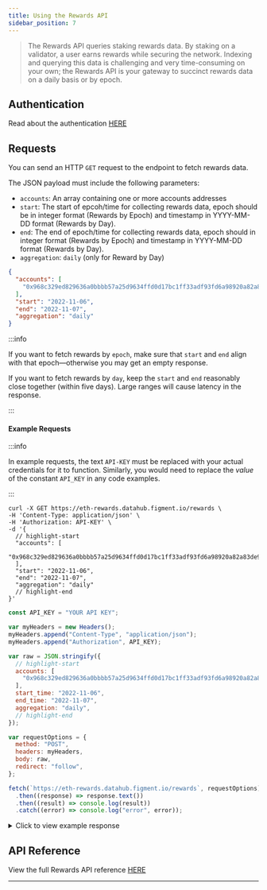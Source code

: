 ```yaml
---
title: Using the Rewards API
sidebar_position: 7
---
```



> The Rewards API queries staking rewards data. By staking on a validator, a user earns rewards while securing the network. Indexing and querying this data is challenging and very time-consuming on your own; the Rewards API is your gateway to succinct rewards data on a daily basis or by epoch.

## Authentication

Read about the authentication [HERE](/quickstart/api-authentication)

## Requests

You can send an HTTP `GET` request to the endpoint to fetch rewards data.

The JSON payload must include the following parameters:

- `accounts`: An array containing one or more accounts addresses
- `start`: The start of epcoh/time for collecting rewards data, epoch should be in integer format (Rewards by Epoch) and timestamp in YYYY-MM-DD format (Rewards by Day).
- `end`: The end of epoch/time for collecting rewards data, epoch should in integer format (Rewards by Epoch) and timestamp in YYYY-MM-DD format (Rewards by Day).
- `aggregation`: `daily` (only for Reward by Day)

```json title="Example JSON for a Rewards API query"
{
  "accounts": [
    "0x968c329ed829636a0bbbb57a25d9634ffd0d17bc1ff33adf93fd6a98920a82a83de930b9f2dddaebc4104ac90581ada0"
  ],
  "start": "2022-11-06",
  "end": "2022-11-07",
  "aggregation": "daily"
}
```

:::info

If you want to fetch rewards by `epoch`, make sure that `start` and `end` align with that epoch&mdash;otherwise you may get an empty response.

If you want to fetch rewards by `day`, keep the `start` and `end` reasonably close together (within five days). Large ranges will cause latency in the response.

:::

#### Example Requests

:::info

In example requests, the text `API-KEY` must be replaced with your actual credentials for it to function. Similarly, you would need to replace the _value_ of the constant `API_KEY` in any code examples.

:::

<Tabs>
  <TabItem value="curl" label="curl" default>

```text title="Example curl request to Rewards API for Ethereum Mainnet"
curl -X GET https://eth-rewards.datahub.figment.io/rewards \
-H 'Content-Type: application/json' \
-H 'Authorization: API-KEY' \
-d '{
  // highlight-start
  "accounts": [
    "0x968c329ed829636a0bbbb57a25d9634ffd0d17bc1ff33adf93fd6a98920a82a83de930b9f2dddaebc4104ac90581ada0"
  ],
  "start": "2022-11-06",
  "end": "2022-11-07",
  "aggregation": "daily"
  // highlight-end
}'
```

  </TabItem>
  <TabItem value="js" label="JavaScript">

```javascript title="Example JavaScript Fetch request to Rewards API for Ethereum Mainnet"
const API_KEY = "YOUR API KEY";

var myHeaders = new Headers();
myHeaders.append("Content-Type", "application/json");
myHeaders.append("Authorization", API_KEY);

var raw = JSON.stringify({
  // highlight-start
  accounts: [
    "0x968c329ed829636a0bbbb57a25d9634ffd0d17bc1ff33adf93fd6a98920a82a83de930b9f2dddaebc4104ac90581ada0",
  ],
  start_time: "2022-11-06",
  end_time: "2022-11-07",
  aggregation: "daily",
  // highlight-end
});

var requestOptions = {
  method: "POST",
  headers: myHeaders,
  body: raw,
  redirect: "follow",
};

fetch(`https://eth-rewards.datahub.figment.io/rewards`, requestOptions)
  .then((response) => response.text())
  .then((result) => console.log(result))
  .catch((error) => console.log("error", error));
```

  </TabItem>
</Tabs>

<details><summary>Click to view example response</summary>

```json title="Example Rewards API JSON response"
{
  "data": [
    {
      "accounts": [
        "0x968c329ed829636a0bbbb57a25d9634ffd0d17bc1ff33adf93fd6a98920a82a83de930b9f2dddaebc4104ac90581ada0"
      ],
      "chain_id": "mainnet",
      "rewards": [
        {
          "text": "0.003154426 ETH",
          "currency": "ETH",
          "numeric": 3154426000000000,
          "exp": 18,
          "type": "staking",
          "recipient": "0x968c329ed829636a0bbbb57a25d9634ffd0d17bc1ff33adf93fd6a98920a82a83de930b9f2dddaebc4104ac90581ada0"
        }
      ],
      "validator": "0x968c329ed829636a0bbbb57a25d9634ffd0d17bc1ff33adf93fd6a98920a82a83de930b9f2dddaebc4104ac90581ada0",
      "timestamp": "2022-11-06T00:00:00Z"
    },
    {
      "accounts": [
        "0x968c329ed829636a0bbbb57a25d9634ffd0d17bc1ff33adf93fd6a98920a82a83de930b9f2dddaebc4104ac90581ada0"
      ],
      "chain_id": "mainnet",
      "rewards": [
        {
          "text": "0.033305945 ETH",
          "currency": "ETH",
          "numeric": 33305945000000000,
          "exp": 18,
          "type": "staking",
          "recipient": "0x968c329ed829636a0bbbb57a25d9634ffd0d17bc1ff33adf93fd6a98920a82a83de930b9f2dddaebc4104ac90581ada0"
        },
        {
          "text": "0.182060023767382816 ETH",
          "currency": "ETH",
          "numeric": 182060023767382820,
          "exp": 18,
          "type": "tips",
          "recipient": "0x1cedc0f3af8f9841b0a1f5c1a4ddc6e1a1629074",
          "sender": "0xdafea492d9c6733ae3d56b7ed1adb60692c98bc5",
          "slot": 5083891,
          "block": 15918695,
          "is_mev": true,
          "mev_service": "Flashbots"
        }
      ],
      "validator": "0x968c329ed829636a0bbbb57a25d9634ffd0d17bc1ff33adf93fd6a98920a82a83de930b9f2dddaebc4104ac90581ada0",
      "timestamp": "2022-11-07T00:00:00Z"
    }
  ],
  "meta": {
    "network": "ethereum",
    "period_unit": "daily"
  }
}
```

</details>

## API Reference

View the full Rewards API reference [HERE](/api-reference/rewards-api/)

---
